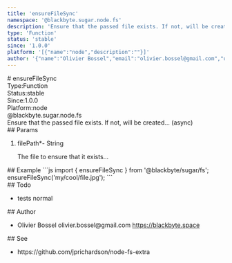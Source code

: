 ```yaml
---
title: 'ensureFileSync'
namespace: '@blackbyte.sugar.node.fs'
description: 'Ensure that the passed file exists. If not, will be created... (async)'
type: 'Function'
status: 'stable'
since: '1.0.0'
platform: '[{"name":"node","description":""}]'
author: '{"name":"Olivier Bossel","email":"olivier.bossel@gmail.com","url":"https://blackbyte.space"}'
---
```

<div class="docmap -mdx">
# ensureFileSync
<div class="docmap_metas">
<div class="docmap_type"><span class="docmap_type-label">Type:</span><span class="docmap_type-value">Function</span></div>
<div class="docmap_status"><span class="docmap_status-label">Status:</span><span class="docmap_status-value -stable">stable</span></div>
<div class="docmap_since"><span class="docmap_since-label">Since:</span><span class="docmap_since-value">1.0.0</span></div>
<div class="docmap_platform"><span class="docmap_platform-label">Platform:</span><span class="docmap_platform-value -node">node</span></div>
</div>
<div class="docmap_namespace">@blackbyte.sugar.node.fs</div>
<div class="docmap_description typo-lead typo-format">
Ensure that the passed file exists. If not, will be created... (async)
</div>
<div class="docmap_params">
## Params
<ol class="docmap_list">
<li class="docmap_item">
<span class="docmap_name">filePath<span class="docmap_required">*</span></span><span class="docmap_default">-</span> <span class="docmap_type">String</span>
<p class="docmap_description">The file to ensure that it exists&period;&period;&period;</p>
</li>
</ol>
</div>
<div class="docmap_examples">
## Example
<s-code language="js" header>
```js
import { ensureFileSync } from '@blackbyte/sugar/fs';
ensureFileSync('my/cool/file.jpg');
```
</s-code>
</div>
<div class="docmap_todo">
## Todo
<ul class="docmap_list">
<li class="docmap_item">
<span class="docmap_description">tests</span>
<span class="docmap_priority -normal">normal</span>
</li>
</ul>
</div>
<div class="docmap_author">
## Author
<ul class="docmap_list">
<li class="docmap_item">
<span class="docmap_name">Olivier Bossel</span>
<span class="docmap_email">olivier.bossel@gmail.com</span>
<a href="https://blackbyte.space" target="_blank" class="docmap_url">https://blackbyte.space</a>
</li>
</ul>
</div>
<div class="docmap_see">
## See
<ul class="docmap_see-list">
<li class="docmap_see-item">
https://github.com/jprichardson/node-fs-extra
</li>
</ul>
</div>
</div>